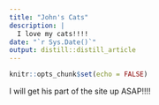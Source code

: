 ```yaml
---
title: "John's Cats"
description: |
  I love my cats!!!!
date: "`r Sys.Date()`"
output: distill::distill_article
---
```


```r
knitr::opts_chunk$set(echo = FALSE)
```

I will get his part of the site up ASAP!!!!





